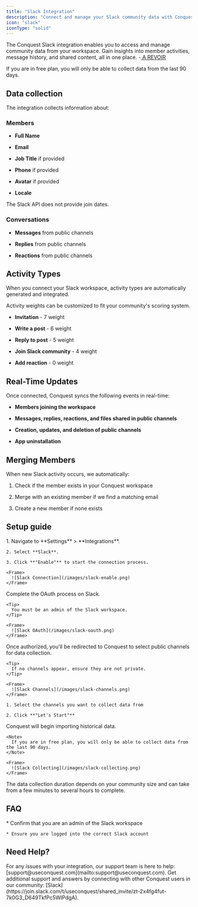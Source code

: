 ```yaml
---
title: "Slack Integration"
description: "Connect and manage your Slack community data with Conquest."
icon: "slack"
iconType: "solid"
---
```


The Conquest Slack integration enables you to access and manage community data from your workspace. Gain insights into member activities, message history, and shared content, all in one place. -<u> A REVOIR</u>

<Note>
  If you are in free plan, you will only be able to collect data from the last 90 days.
</Note>

## Data collection

The integration collects information about:

### Members

* **Full Name**

* **Email**

* **Job Title** if provided

* **Phone** if provided

* **Avatar** if provided

* **Locale**

<Note>
  The Slack API does not provide join dates.
</Note>

### Conversations

* **Messages** from public channels

* **Replies** from public channels

* **Reactions** from public channels


## Activity Types

When you connect your Slack workspace, activity types are automatically generated and integrated.

<Tip>
  Activity weights can be customized to fit your community's scoring system.
</Tip>

* **Invitation** - 7 weight

* **Write a post** - 6 weight

* **Reply to post** - 5 weight

* **Join Slack community** - 4 weight

* **Add reaction** - 0 weight

## Real-Time Updates

Once connected, Conquest syncs the following events in real-time:

* **Members joining the workspace**

* **Messages, replies, reactions, and files shared in public channels**

* **Creation, updates, and deletion of public channels**

* **App uninstallation**

## Merging Members

<Tip>
  When new Slack activity occurs, we automatically:

  1. Check if the member exists in your Conquest workspace

  2. Merge with an existing member if we find a matching email

  3. Create a new member if none exists
</Tip>

## Setup guide

<Steps>
  <Step title="Connect Your Workspace">
    1. Navigate to **Settings** > **Integrations**.

    2. Select **Slack**.

    3. Click **"Enable"** to start the connection process.

    <Frame>
      ![Slack Connection](/images/slack-enable.png)
    </Frame>
  </Step>

  <Step title="Authorize Access">
    Complete the OAuth process on Slack.

    <Tip>
      You must be an admin of the Slack workspace.
    </Tip>

    <Frame>
      ![Slack OAuth](/images/slack-oauth.png)
    </Frame>
  </Step>

  <Step title="Select Channels">
    Once authorized, you'll be redirected to Conquest to select public channels for data collection.

    <Tip>
      If no channels appear, ensure they are not private.
    </Tip>

    <Frame>
      ![Slack Channels](/images/slack-channels.png)
    </Frame>

    1. Select the channels you want to collect data from

    2. Click **"Let's Start"**
  </Step>

  <Step title="Data Collection">
    Conquest will begin importing historical data.

    <Note>
      If you are in free plan, you will only be able to collect data from the last 90 days.
    </Note>

    <Frame>
      ![Slack Collecting](/images/slack-collecting.png)
    </Frame>
  </Step>
</Steps>

<Warning>
  The data collection duration depends on your community size and can take from a few minutes to several hours to complete.
</Warning>

## FAQ

<AccordionGroup>
  <Accordion title="Why my Slack workspace is not visible?">
    * Confirm that you are an admin of the Slack workspace

    * Ensure you are logged into the correct Slack account
  </Accordion>
</AccordionGroup>

## Need Help?

<Card title="Contact Support" icon="envelope">
  For any issues with your integration, our support team is here to help:
  [support@useconquest.com](mailto:support@useconquest.com).
</Card>

<Card title="Join the Community" icon="slack">
  Get additional support and answers by connecting with other Conquest users in our community:
  [Slack](https://join.slack.com/t/useconquest/shared_invite/zt-2x4fg4fut-7k0G3_D649TkfPc5WIPdgA).
</Card>